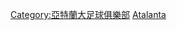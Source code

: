 {{Commonscat|Coaches of Atalanta B.C.}}

[[Category:亞特蘭大足球俱樂部|Category:亞特蘭大足球俱樂部]]
[[Category:意大利球會主教練|Atalanta]]